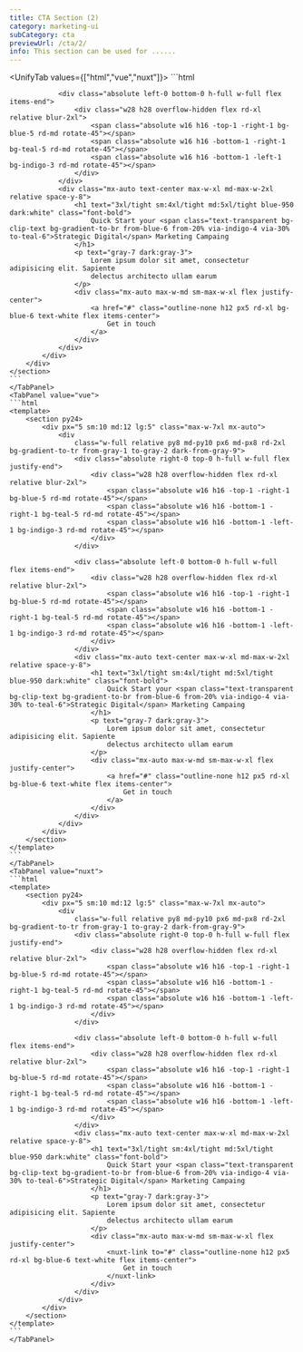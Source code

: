 ```yaml
---
title: CTA Section (2)
category: marketing-ui
subCategory: cta
previewUrl: /cta/2/
info: This section can be used for ......
---
```


<UnifyTab values={["html","vue","nuxt"]}>
    <TabPanel value="html">
    ```html
    <section py24>
        <div px="5 sm:10 md:12 lg:5" class="max-w-7xl mx-auto">
            <div
                class="w-full relative py8 md-py10 px6 md-px8 rd-2xl bg-gradient-to-tr from-gray-1 to-gray-2 dark-from-gray-9">
                <div class="absolute right-0 top-0 h-full w-full flex justify-end">
                    <div class="w28 h28 overflow-hidden flex rd-xl relative blur-2xl">
                        <span class="absolute w16 h16 -top-1 -right-1 bg-blue-5 rd-md rotate-45"></span>
                        <span class="absolute w16 h16 -bottom-1 -right-1 bg-teal-5 rd-md rotate-45"></span>
                        <span class="absolute w16 h16 -bottom-1 -left-1 bg-indigo-3 rd-md rotate-45"></span>
                    </div>
                </div>

                <div class="absolute left-0 bottom-0 h-full w-full flex items-end">
                    <div class="w28 h28 overflow-hidden flex rd-xl relative blur-2xl">
                        <span class="absolute w16 h16 -top-1 -right-1 bg-blue-5 rd-md rotate-45"></span>
                        <span class="absolute w16 h16 -bottom-1 -right-1 bg-teal-5 rd-md rotate-45"></span>
                        <span class="absolute w16 h16 -bottom-1 -left-1 bg-indigo-3 rd-md rotate-45"></span>
                    </div>
                </div>
                <div class="mx-auto text-center max-w-xl md-max-w-2xl relative space-y-8">
                    <h1 text="3xl/tight sm:4xl/tight md:5xl/tight blue-950 dark:white" class="font-bold">
                        Quick Start your <span class="text-transparent bg-clip-text bg-gradient-to-br from-blue-6 from-20% via-indigo-4 via-30% to-teal-6">Strategic Digital</span> Marketing Campaing
                    </h1>
                    <p text="gray-7 dark:gray-3">
                        Lorem ipsum dolor sit amet, consectetur adipisicing elit. Sapiente
                        delectus architecto ullam earum
                    </p>
                    <div class="mx-auto max-w-md sm-max-w-xl flex justify-center">
                        <a href="#" class="outline-none h12 px5 rd-xl bg-blue-6 text-white flex items-center">
                            Get in touch
                        </a>
                    </div>
                </div>
            </div>
        </div>
    </section>
    ```
    </TabPanel>
    <TabPanel value="vue">
    ```html
    <template>
        <section py24>
            <div px="5 sm:10 md:12 lg:5" class="max-w-7xl mx-auto">
                <div
                    class="w-full relative py8 md-py10 px6 md-px8 rd-2xl bg-gradient-to-tr from-gray-1 to-gray-2 dark-from-gray-9">
                    <div class="absolute right-0 top-0 h-full w-full flex justify-end">
                        <div class="w28 h28 overflow-hidden flex rd-xl relative blur-2xl">
                            <span class="absolute w16 h16 -top-1 -right-1 bg-blue-5 rd-md rotate-45"></span>
                            <span class="absolute w16 h16 -bottom-1 -right-1 bg-teal-5 rd-md rotate-45"></span>
                            <span class="absolute w16 h16 -bottom-1 -left-1 bg-indigo-3 rd-md rotate-45"></span>
                        </div>
                    </div>

                    <div class="absolute left-0 bottom-0 h-full w-full flex items-end">
                        <div class="w28 h28 overflow-hidden flex rd-xl relative blur-2xl">
                            <span class="absolute w16 h16 -top-1 -right-1 bg-blue-5 rd-md rotate-45"></span>
                            <span class="absolute w16 h16 -bottom-1 -right-1 bg-teal-5 rd-md rotate-45"></span>
                            <span class="absolute w16 h16 -bottom-1 -left-1 bg-indigo-3 rd-md rotate-45"></span>
                        </div>
                    </div>
                    <div class="mx-auto text-center max-w-xl md-max-w-2xl relative space-y-8">
                        <h1 text="3xl/tight sm:4xl/tight md:5xl/tight blue-950 dark:white" class="font-bold">
                            Quick Start your <span class="text-transparent bg-clip-text bg-gradient-to-br from-blue-6 from-20% via-indigo-4 via-30% to-teal-6">Strategic Digital</span> Marketing Campaing
                        </h1>
                        <p text="gray-7 dark:gray-3">
                            Lorem ipsum dolor sit amet, consectetur adipisicing elit. Sapiente
                            delectus architecto ullam earum
                        </p>
                        <div class="mx-auto max-w-md sm-max-w-xl flex justify-center">
                            <a href="#" class="outline-none h12 px5 rd-xl bg-blue-6 text-white flex items-center">
                                Get in touch
                            </a>
                        </div>
                    </div>
                </div>
            </div>
        </section>
    </template>
    ```
    </TabPanel>
    <TabPanel value="nuxt">
    ```html
    <template>
        <section py24>
            <div px="5 sm:10 md:12 lg:5" class="max-w-7xl mx-auto">
                <div
                    class="w-full relative py8 md-py10 px6 md-px8 rd-2xl bg-gradient-to-tr from-gray-1 to-gray-2 dark-from-gray-9">
                    <div class="absolute right-0 top-0 h-full w-full flex justify-end">
                        <div class="w28 h28 overflow-hidden flex rd-xl relative blur-2xl">
                            <span class="absolute w16 h16 -top-1 -right-1 bg-blue-5 rd-md rotate-45"></span>
                            <span class="absolute w16 h16 -bottom-1 -right-1 bg-teal-5 rd-md rotate-45"></span>
                            <span class="absolute w16 h16 -bottom-1 -left-1 bg-indigo-3 rd-md rotate-45"></span>
                        </div>
                    </div>

                    <div class="absolute left-0 bottom-0 h-full w-full flex items-end">
                        <div class="w28 h28 overflow-hidden flex rd-xl relative blur-2xl">
                            <span class="absolute w16 h16 -top-1 -right-1 bg-blue-5 rd-md rotate-45"></span>
                            <span class="absolute w16 h16 -bottom-1 -right-1 bg-teal-5 rd-md rotate-45"></span>
                            <span class="absolute w16 h16 -bottom-1 -left-1 bg-indigo-3 rd-md rotate-45"></span>
                        </div>
                    </div>
                    <div class="mx-auto text-center max-w-xl md-max-w-2xl relative space-y-8">
                        <h1 text="3xl/tight sm:4xl/tight md:5xl/tight blue-950 dark:white" class="font-bold">
                            Quick Start your <span class="text-transparent bg-clip-text bg-gradient-to-br from-blue-6 from-20% via-indigo-4 via-30% to-teal-6">Strategic Digital</span> Marketing Campaing
                        </h1>
                        <p text="gray-7 dark:gray-3">
                            Lorem ipsum dolor sit amet, consectetur adipisicing elit. Sapiente
                            delectus architecto ullam earum
                        </p>
                        <div class="mx-auto max-w-md sm-max-w-xl flex justify-center">
                            <nuxt-link to="#" class="outline-none h12 px5 rd-xl bg-blue-6 text-white flex items-center">
                                Get in touch
                            </nuxt-link>
                        </div>
                    </div>
                </div>
            </div>
        </section>
    </template>
    ```
    </TabPanel>
</UnifyTab>